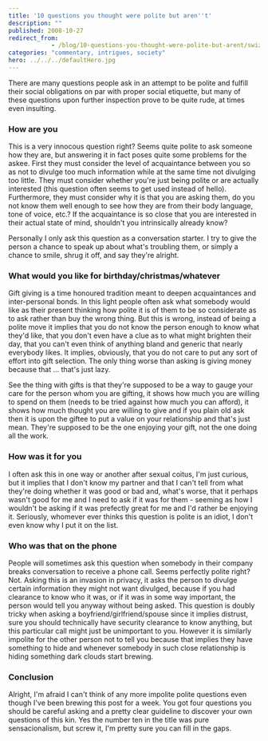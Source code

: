 ```yaml
---
title: '10 questions you thought were polite but aren''t'
description: ""
published: 2008-10-27
redirect_from: 
            - /blog/10-questions-you-thought-were-polite-but-arent/swizec/51
categories: "commentary, intrigues, society"
hero: ../../../defaultHero.jpg
---
```

There are many questions people ask in an attempt to be polite and fulfill their social obligations on par with proper social etiquette, but many of these questions upon further inspection prove to be quite rude, at times even insulting.

### How are you

This is a very innocous question right? Seems quite polite to ask someone how they are, but answering it in fact poses quite some problems for the askee. First they must consider the level of acquaintance between you so as not to divulge too much information while at the same time not divulging too little. They must consider whether you&#x27;re just being polite or are actually interested (this question often seems to get used instead of hello). Furthermore, they must consider why it is that you are asking them, do you not know them well enough to see how they are from their body language, tone of voice, etc.? If the acquaintance is so close that you are interested in their actual state of mind, shouldn&#x27;t you intrinsically already know?

Personally I only ask this question as a conversation starter. I try to give the person a chance to speak up about what&#x27;s troubling them, or simply a chance to smile, shrug it off, and say they&#x27;re alright.

### What would you like for birthday/christmas/whatever

Gift giving is a time honoured tradition meant to deepen acquaintances and inter-personal bonds. In this light people often ask what somebody would like as their present thinking how polite it is of them to be so considerate as to ask rather than buy the wrong thing. But this is wrong, instead of being a polite move it implies that you do not know the person enough to know what they&#x27;d like, that you don&#x27;t even have a clue as to what might brighten their day, that you can&#x27;t even think of anything bland and generic that nearly everybody likes. It implies, obviously, that you do not care to put any sort of effort into gift selection. The only thing worse than asking is giving money because that ... that&#x27;s just lazy.

See the thing with gifts is that they&#x27;re supposed to be a way to gauge your care for the person whom you are gifting, it shows how much you are willing to spend on them (needs to be tried against how much you can afford), it shows how much thought you are willing to give and if you plain old ask then it is upon the giftee to put a value on your relationship and that&#x27;s just mean. They&#x27;re supposed to be the one enjoying your gift, not the one doing all the work.

### How was it for you

I often ask this in one way or another after sexual coitus, I&#x27;m just curious, but it implies that I don&#x27;t know my partner and that I can&#x27;t tell from what they&#x27;re doing whether it was good or bad and, what&#x27;s worse, that it perhaps wasn&#x27;t good for me and I need to ask if it was for them - seeming as how I wouldn&#x27;t be asking if it was prefectly great for me and I&#x27;d rather be enjoying it. Seriously, whomever ever thinks this question is polite is an idiot, I don&#x27;t even know why I put it on the list.

### Who was that on the phone

People will sometimes ask this question when somebody in their company breaks conversation to receive a phone call. Seems perfectly polite right? Not. Asking this is an invasion in privacy, it asks the person to divulge certain information they might not want divulged, because if you had clearance to know who it was, or if it was in some way important, the person would tell you anyway without being asked. This question is doubly tricky when asking a boyfriend/girlfriend/spouse since it implies distrust, sure you should technically have security clearance to know anything, but this particular call might just be unimportant to you. However it is similarly impolite for the other person not to tell you because that implies they have something to hide and whenever somebody in such close relationship is hiding something dark clouds start brewing.

### Conclusion

Alright, I&#x27;m afraid I can&#x27;t think of any more impolite polite questions even though I&#x27;ve been brewing this post for a week. You got four questions you should be careful asking and a pretty clear guideline to discover your own questions of this kin. Yes the number ten in the title was pure sensacionalism, but screw it, I&#x27;m pretty sure you can fill in the gaps.
